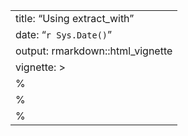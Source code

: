 ---
title: "Using extract_with"
date: "`r Sys.Date()`"
output: rmarkdown::html_vignette
vignette: >
  %\VignetteIndexEntry{Using extract_with}
  %\VignetteEngine{knitr::rmarkdown}
  %\VignetteEncoding{UTF-8}
---